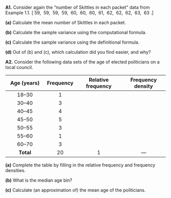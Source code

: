 :::: {.myq}
**A1.** Consider again the "number of Skittles in each packet" data from Example 1.1.
\[ 59, \ 59, \ 59, \ 59, \ 60, \ 60, \ 60, \ 61, \ 62, \ 62, \ 62, \ 63, \ 63 .\]

::: {.subq}
**(a)** Calculate the mean number of Skittles in each packet.
:::
::: {.subq}
**(b)** Calculate the sample variance using the computational formula.
:::
::: {.subq}
**(c)** Calculate the sample variance using the definitional formula.
:::
::: {.subq}
**(d)** Out of (b) and (c), which calculation did you find easier, and why?
:::
::::

:::: {.myq}
**A2.** Consider the following data sets of the age of elected politicians on a local council.

|   Age (years)    | Frequency | Relative frequency | Frequency density |
|:---------------:|:---------:|:------------------:|:-----------------:|
|   18--30   |     1     |            |             |
|   30--40   |     3     |             |             |
|   40--45   |     4    |              |            |
|   45--50   |     5    |             |              |
|   50--55   |     3    |              |              |
|   55--60   |     1     |              |               |
|   60--70   |     3     |              |              |
|    **Total**    |    20    |          1         |      ---             |

::: {.subq}
**(a)** Complete the table by filling in the relative frequency and frequency densities.
:::
::: {.subq}
**(b)** What is the median age bin?
:::
::: {.subq}
**(c)** Calculate (an approximation of) the mean age of the politicians.
:::
::::



